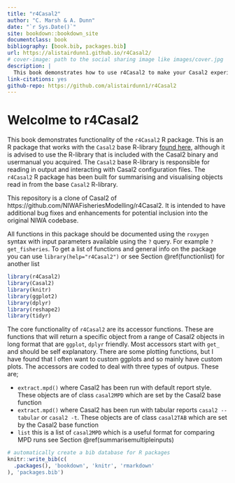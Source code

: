 ```yaml
--- 
title: "r4Casal2"
author: "C. Marsh & A. Dunn"
date: "`r Sys.Date()`"
site: bookdown::bookdown_site
documentclass: book
bibliography: [book.bib, packages.bib]
url: https://alistairdunn1.github.io/r4Casal2/
# cover-image: path to the social sharing image like images/cover.jpg
description: |
  This book demonstrates how to use r4Casal2 to make your Casal2 experience better.
link-citations: yes
github-repo: https://github.com/alistairdunn1/r4Casal2
---
```


# Welcolme to **r4Casal2**

This book demonstrates functionality of the `r4Casal2` R package. This is an R package that works with the `Casal2` base R-library [found here](https://github.com/alistairdunn1/CASAL2/tree/master/R-libraries), although it is advised to use the R-library that is included with the Casal2 binary and usermanual you acquired. The `Casal2` base R-library is responsible for reading in output and interacting with Casal2 configuration files. The `r4Casal2` R package has been built for summarising and visualising objects read in from the base `Casal2` R-library.

This repository is a clone of Casal2 of https://github.com/NIWAFisheriesModelling/r4Casal2. It is intended to have additional bug fixes and enhancements for potential inclusion into the original NIWA codebase.

All functions in this package should be documented using the `roxygen` syntax with input parameters available using the `?` query. For example `?get_fisheries`. To get a list of functions and general info on the package you can use `library(help="r4Casal2")` or see Section \@ref(functionlist) for another list

```r
library(r4Casal2)
library(Casal2)
library(knitr)
library(ggplot2)
library(dplyr)
library(reshape2)
library(tidyr)
```

The core functionality of `r4Casal2` are its accessor functions. These are functions that will return a specific object from a range of Casal2 objects in long format that are `ggplot`, `dplyr` friendly. Most accessors start with `get_` and should be self explanatory. There are some plotting functions, but I have found that I often want to custom ggplots and so mainly have custom plots. The accessors are coded to deal with three types of outpus. These are;

* `extract.mpd()` where Casal2 has been run with default report style. These objects are of class `casal2MPD` which are set by the Casal2 base function
* `extract.mpd()` where Casal2 has been run with tabular reports `casal2 --tabular` or `casal2 -t`. These objects are of class `casal2TAB` which are set by the Casal2 base function
* `list` this is a list of `casal2MPD` which is a useful format for comparing MPD runs see Section \@ref(summarisemultipleinputs)

```r
# automatically create a bib database for R packages
knitr::write_bib(c(
  .packages(), 'bookdown', 'knitr', 'rmarkdown'
), 'packages.bib')
```
